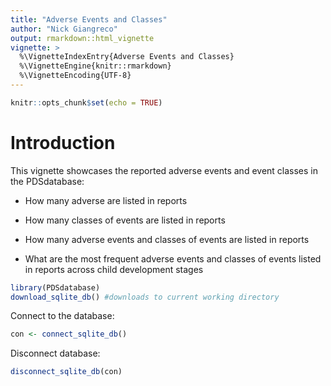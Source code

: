 ```yaml
---
title: "Adverse Events and Classes"
author: "Nick Giangreco"
output: rmarkdown::html_vignette
vignette: >
  %\VignetteIndexEntry{Adverse Events and Classes}
  %\VignetteEngine{knitr::rmarkdown}
  %\VignetteEncoding{UTF-8}
---
```


```r
knitr::opts_chunk$set(echo = TRUE)
```

# Introduction

This vignette showcases the reported adverse events and event classes in the PDSdatabase:

- How many adverse are listed in reports

- How many classes of events are listed in reports

- How many adverse events and classes of events are listed in reports

- What are the most frequent adverse events and classes of events listed in reports across child development stages

```r

library(PDSdatabase)
download_sqlite_db() #downloads to current working directory

```

Connect to the database:

```r

con <- connect_sqlite_db()

```


Disconnect database:

```r

disconnect_sqlite_db(con)

```

